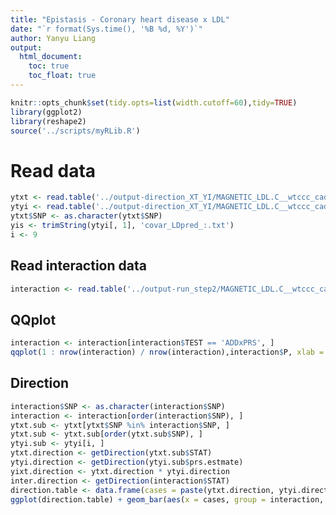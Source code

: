 ```yaml
---
title: "Epistasis - Coronary heart disease x LDL"
date: "`r format(Sys.time(), '%B %d, %Y')`"
author: Yanyu Liang
output: 
  html_document:
    toc: true
    toc_float: true
---
```

  
```r
knitr::opts_chunk$set(tidy.opts=list(width.cutoff=60),tidy=TRUE)
library(ggplot2)
library(reshape2)
source('../scripts/myRLib.R')
```

# Read data

```r
ytxt <- read.table('../output-direction_XT_YI/MAGNETIC_LDL.C__wtccc_cad__wtccc_ctrl/xt.assoc.logistic', header = T)
ytyi <- read.table('../output-direction_XT_YI/MAGNETIC_LDL.C__wtccc_cad__wtccc_ctrl/yi.logistic.assoc', header = T)
ytxt$SNP <- as.character(ytxt$SNP)
yis <- trimString(ytyi[, 1], 'covar_LDpred_:.txt')
i <- 9
```

## Read interaction data

```r
interaction <- read.table('../output-run_step2/MAGNETIC_LDL.C__wtccc_cad__wtccc_ctrl/interaction.func_subset_LDpred_p1.0000e-04.assoc.logistic', header = T)
```

## QQplot

```r
interaction <- interaction[interaction$TEST == 'ADDxPRS', ]
qqplot(1 : nrow(interaction) / nrow(interaction),interaction$P, xlab = 'expected pval', ylab = 'observed pval'); abline(a = 0, b = 1, col = 'red')
```

## Direction

```r
interaction$SNP <- as.character(interaction$SNP)
interaction <- interaction[order(interaction$SNP), ]
ytxt.sub <- ytxt[ytxt$SNP %in% interaction$SNP, ]
ytxt.sub <- ytxt.sub[order(ytxt.sub$SNP), ]
ytyi.sub <- ytyi[i, ]
ytxt.direction <- getDirection(ytxt.sub$STAT)
ytyi.direction <- getDirection(ytyi.sub$prs.estmate)
yixt.direction <- ytxt.direction * ytyi.direction
inter.direction <- getDirection(interaction$STAT)
direction.table <- data.frame(cases = paste(ytxt.direction, ytyi.direction, yixt.direction, sep = ','), interaction = inter.direction)
ggplot(direction.table) + geom_bar(aes(x = cases, group = interaction, fill = as.factor(interaction)), position = "dodge") + ggtitle('Interaction direction by cases: Y ~ I, Y ~ Gi, I ~ Gi')
```
